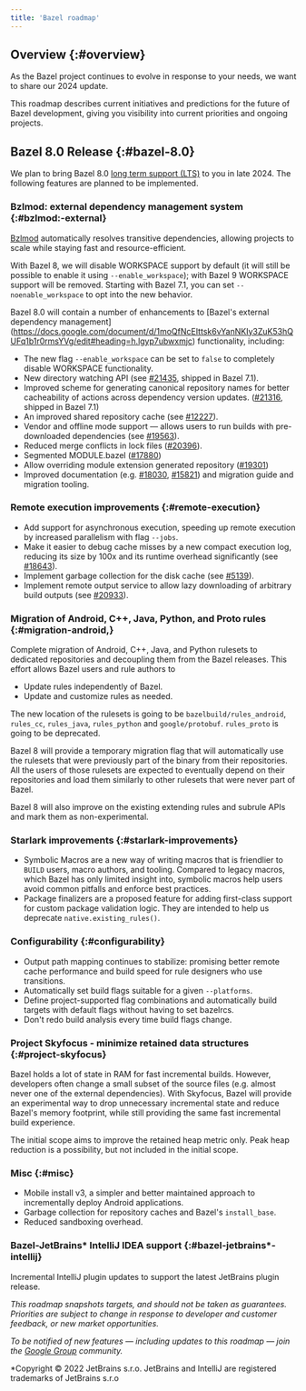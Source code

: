 ```yaml
---
title: 'Bazel roadmap'
---
```


## Overview {:#overview}

As the Bazel project continues to evolve in response to your needs, we want to
share our 2024 update.

This roadmap describes current initiatives and predictions for the future of
Bazel development, giving you visibility into current priorities and ongoing
projects.

## Bazel 8.0 Release {:#bazel-8.0}

We plan to bring Bazel 8.0 [long term support
(LTS)](https://bazel.build/release/versioning) to you in late 2024.
The following features are planned to be implemented.

### Bzlmod: external dependency management system {:#bzlmod:-external}

[Bzlmod](https://bazel.build/versions/8.1.0/docs/bzlmod) automatically resolves transitive
dependencies, allowing projects to scale while staying fast and
resource-efficient.

With Bazel 8, we will disable WORKSPACE support by default (it will still be
possible to enable it using `--enable_workspace`); with Bazel 9 WORKSPACE
support will be removed. Starting with Bazel 7.1, you can set
`--noenable_workspace` to opt into the new behavior.

Bazel 8.0 will contain a number of enhancements to
[Bazel's external dependency management]
(https://docs.google.com/document/d/1moQfNcEIttsk6vYanNKIy3ZuK53hQUFq1b1r0rmsYVg/edit#heading=h.lgyp7ubwxmjc)
functionality, including:

*   The new flag `--enable_workspace` can be set to `false` to completely
    disable WORKSPACE functionality.
*   New directory watching API (see
    [#21435](https://github.com/bazelbuild/bazel/pull/21435), shipped in Bazel
    7.1).
*   Improved scheme for generating canonical repository names for better
    cacheability of actions across dependency version updates.
    ([#21316](https://github.com/bazelbuild/bazel/pull/21316), shipped in Bazel
    7.1)
*   An improved shared repository cache (see
    [#12227](https://github.com/bazelbuild/bazel/issues/12227)).
*   Vendor and offline mode support — allows users to run builds with
    pre-downloaded dependencies (see
    [#19563](https://github.com/bazelbuild/bazel/issues/19563)).
*   Reduced merge conflicts in lock files
    ([#20396](https://github.com/bazelbuild/bazel/issues/20369)).
*   Segmented MODULE.bazel
    ([#17880](https://github.com/bazelbuild/bazel/issues/17880))
*   Allow overriding module extension generated repository
    ([#19301](https://github.com/bazelbuild/bazel/issues/19301))
*   Improved documentation (e.g.
    [#18030](https://github.com/bazelbuild/bazel/issues/18030),
    [#15821](https://github.com/bazelbuild/bazel/issues/15821)) and migration
    guide and migration tooling.

### Remote execution improvements {:#remote-execution}

*   Add support for asynchronous execution, speeding up remote execution by
    increased parallelism with flag `--jobs`.
*   Make it easier to debug cache misses by a new compact execution log,
    reducing its size by 100x and its runtime overhead significantly (see
    [#18643](https://github.com/bazelbuild/bazel/issues/18643)).
*   Implement garbage collection for the disk cache (see
    [#5139](https://github.com/bazelbuild/bazel/issues/5139)).
*   Implement remote output service to allow lazy downloading of arbitrary build
    outputs (see
    [#20933](https://github.com/bazelbuild/bazel/discussions/20933)).

### Migration of Android, C++, Java, Python, and Proto rules {:#migration-android,}

Complete migration of Android, C++, Java, and Python rulesets to dedicated
repositories and decoupling them from the Bazel releases. This effort allows
Bazel users and rule authors to

*   Update rules independently of Bazel.
*   Update and customize rules as needed.

The new location of the rulesets is going to be `bazelbuild/rules_android`,
`rules_cc`, `rules_java`, `rules_python` and `google/protobuf`. `rules_proto` is
going to be deprecated.

Bazel 8 will provide a temporary migration flag that will automatically use the
rulesets that were previously part of the binary from their repositories. All
the users of those rulesets are expected to eventually depend on their
repositories and load them similarly to other rulesets that were never part of
Bazel.

Bazel 8 will also improve on the existing extending rules and subrule APIs and
mark them as non-experimental.

### Starlark improvements {:#starlark-improvements}

*   Symbolic Macros are a new way of writing macros that is friendlier to
    `BUILD` users, macro authors, and tooling. Compared to legacy macros, which
    Bazel has only limited insight into, symbolic macros help users avoid common
    pitfalls and enforce best practices.
*   Package finalizers are a proposed feature for adding first-class support for
    custom package validation logic. They are intended to help us deprecate
    `native.existing_rules()`.

### Configurability {:#configurability}

*   Output path mapping continues to stabilize: promising better remote cache
    performance and build speed for rule designers who use transitions.
*   Automatically set build flags suitable for a given `--platforms`.
*   Define project-supported flag combinations and automatically build targets
    with default flags without having to set bazelrcs.
*   Don't redo build analysis every time build flags change.

### Project Skyfocus - minimize retained data structures {:#project-skyfocus}

Bazel holds a lot of state in RAM for fast incremental builds. However,
developers often change a small subset of the source files (e.g. almost never
one of the external dependencies). With Skyfocus, Bazel will provide an
experimental way to drop unnecessary incremental state and reduce Bazel's memory
footprint, while still providing the same fast incremental build experience.

The initial scope aims to improve the retained heap metric only. Peak heap
reduction is a possibility, but not included in the initial scope.

### Misc {:#misc}

*   Mobile install v3, a simpler and better maintained approach to incrementally
    deploy Android applications.
*   Garbage collection for repository caches and Bazel's `install_base`.
*   Reduced sandboxing overhead.

### Bazel-JetBrains* IntelliJ IDEA support {:#bazel-jetbrains*-intellij}

Incremental IntelliJ plugin updates to support the latest JetBrains plugin
release.

*This roadmap snapshots targets, and should not be taken as guarantees.
Priorities are subject to change in response to developer and customer
feedback, or new market opportunities.*

*To be notified of new features — including updates to this roadmap — join the
[Google Group](https://groups.google.com/g/bazel-discuss) community.*

*Copyright © 2022 JetBrains s.r.o. JetBrains and IntelliJ are registered trademarks of JetBrains s.r.o
